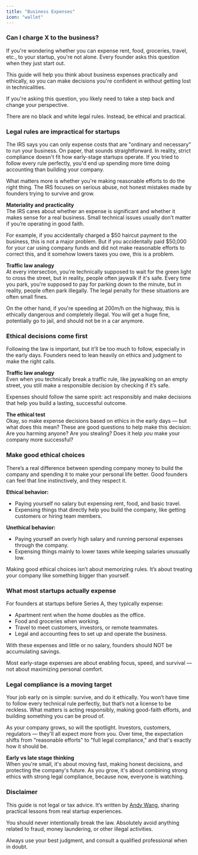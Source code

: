 ```yaml
---
title: "Business Expenses"
icon: "wallet"
---
```


### Can I charge X to the business?

If you're wondering whether you can expense rent, food, groceries, travel, etc., to your startup, you're not alone. Every founder asks this question when they just start out.

This guide will help you think about business expenses practically and ethically, so you can make decisions you're confident in without getting lost in technicalities.

If you're asking this question, you likely need to take a step back and change your perspective.

<Tip>There are no black and white legal rules. Instead, be ethical and practical.</Tip>

### Legal rules are impractical for startups

The IRS says you can only expense costs that are "ordinary and necessary" to run your business. On paper, that sounds straightforward. In reality, strict compliance doesn't fit how early-stage startups operate. If you tried to follow every rule perfectly, you'd end up spending more time doing accounting than building your company.

What matters more is whether you're making reasonable efforts to do the right thing. The IRS focuses on serious abuse, not honest mistakes made by founders trying to survive and grow.

**Materiality and practicality**  
The IRS cares about whether an expense is significant and whether it makes sense for a real business. Small technical issues usually don’t matter if you’re operating in good faith.

For example, if you accidentally charged a \$50 haircut payment to the business, this is not a major problem. But if you accidentally paid \$50,000 for your car using company funds and did not make reasonable efforts to correct this, and it somehow lowers taxes you owe, this is a problem.

**Traffic law analogy**  
At every intersection, you're technically supposed to wait for the green light to cross the street, but in reality, people often jaywalk if it's safe. Every time you park, you're supposed to pay for parking down to the minute, but in reality, people often park illegally. The legal penalty for these situations are often small fines.

On the other hand, if you're speeding at 200m/h on the highway, this is ethically dangerous and completely illegal. You will get a huge fine, potentially go to jail, and should not be in a car anymore.

### Ethical decisions come first

Following the law is important, but it'll be too much to follow, especially in the early days. Founders need to lean heavily on ethics and judgment to make the right calls.

**Traffic law analogy**  
Even when you technically break a traffic rule, like jaywalking on an empty street, you still make a responsible decision by checking if it’s safe.

Expenses should follow the same spirit: act responsibly and make decisions that help you build a lasting, successful outcome.

**The ethical test**  
Okay, so make expense decisions based on ethics in the early days — but what does this mean? These are good questions to help make this decision:  
<Tip>Are you harming anyone? Are you stealing? Does it help _you_ make your company more successful?</Tip>

### Make good ethical choices

There’s a real difference between spending company money to build the company and spending it to make your personal life better. Good founders can feel that line instinctively, and they respect it.

**Ethical behavior:**  
- Paying yourself no salary but expensing rent, food, and basic travel.  
- Expensing things that directly help you build the company, like getting customers or hiring team members.

**Unethical behavior:**  
- Paying yourself an overly high salary and running personal expenses through the company.  
- Expensing things mainly to lower taxes while keeping salaries unusually low.

Making good ethical choices isn’t about memorizing rules. It’s about treating your company like something bigger than yourself.

### What most startups actually expense

For founders at startups before Series A, they typically expense:

- Apartment rent when the home doubles as the office.  
- Food and groceries when working.  
- Travel to meet customers, investors, or remote teammates.  
- Legal and accounting fees to set up and operate the business.

<Note>With these expenses and little or no salary, founders should NOT be accumulating savings.</Note>

Most early-stage expenses are about enabling focus, speed, and survival — not about maximizing personal comfort.

### Legal compliance is a moving target

Your job early on is simple: survive, and do it ethically. You won’t have time to follow every technical rule perfectly, but that’s not a license to be reckless. What matters is acting responsibly, making good-faith efforts, and building something you can be proud of.

As your company grows, so will the spotlight. Investors, customers, regulators — they'll all expect more from you. Over time, the expectation shifts from "reasonable efforts" to "full legal compliance," and that's exactly how it should be.

**Early vs late stage thinking**  
When you're small, it's about moving fast, making honest decisions, and protecting the company's future. As you grow, it's about combining strong ethics with strong legal compliance, because now, everyone is watching.

### Disclaimer

This guide is not legal or tax advice. It’s written by [Andy Wang](https://www.linkedin.com/in/a27wang), sharing practical lessons from real startup experiences.

You should never intentionally break the law. Absolutely avoid anything related to fraud, money laundering, or other illegal activities.

Always use your best judgment, and consult a qualified professional when in doubt.
